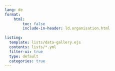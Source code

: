 ```yaml
---
lang: de
format:
    html:
        toc: false
        include-in-header: ld.organisation.html
        
listing:
  template: lists/data-gallery.ejs
  contents: lists/*.yml
  filter-ui: true
  type: default
  categories: true
---
```

